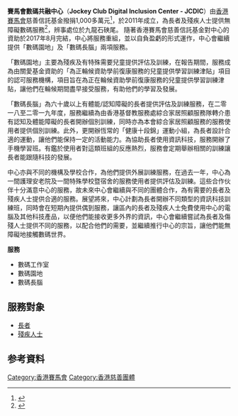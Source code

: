 
'''賽馬會數碼共融中心'''（'''Jockey Club  Digital Inclusion Center - JCDIC'''）由[[香港賽馬會|香港賽馬會]]慈善信託基金撥捐1,000多萬元<ref>{{Cite web |url=http://www.singpao.com/xw/gat/201303/t20130317_424372.html |title=賽馬會數碼共融中心開幕 |access-date=2014-08-28 |archive-date=2013-03-20 |archive-url=https://web.archive.org/web/20130320001130/http://www.singpao.com/xw/gat/201303/t20130317_424372.html |dead-url=no }}</ref>，於2011年成立，為長者及殘疾人士提供無障礙數碼服務<ref>{{Cite web |url=http://corporate.hkjc.com/corporate/corporate-news/chinese/2013-03/news_2013031601527.aspx |title=以科技助長者及殘疾人士融入社會 |access-date=2014-08-27 |archive-date=2017-08-10 |archive-url=https://web.archive.org/web/20170810130149/http://corporate.hkjc.com/corporate/corporate-news/chinese/2013-03/news_2013031601527.aspx |dead-url=no }}</ref>，辨事處位於九龍石硤尾。
隨著香港賽馬會慈善信託基金對中心的資助於2017年8月完結，中心將服務重組，並以自負盈虧的形式運作，中心會繼續提供「數碼園地」及「數碼長腦」兩項服務。

「數碼園地」主要為殘疾及有特殊需要兒童提供評估及訓練，在報告期間，服務成為由關愛基金資助的「為正輪候資助學前復康服務的兒童提供學習訓練津貼」項目的認可服務機構，項目旨在為正在輪候資助學前復康服務的兒童提供學習訓練津貼，讓他們在輪候期間盡早接受服務，有助他們的學習及發展。

「數碼長腦」為六十歲以上有體能/認知障礙的長者提供評估及訓練服務，在二零一八至二零一九年度，服務繼續為由香港基督教服務處綜合家居照顧服務隊轉介患有認知及體能障礙的長者開辦個別訓練，同時亦為本會綜合家居照顧服務的服務使用者提供個別訓練。此外，更開辦恆常的「健康十段錦」運動小組，為長者設計合適的運動，讓他們能保持一定的活動能力。為協助長者使用資訊科技，服務開辦了手機學習班。有鑑於使用者對這類班組的反應熱烈，服務會定期舉辦相關的訓練讓長者能跟隨科技的發展。

中心亦與不同的機構及學校合作，為他們提供外展訓練服務，在過去一年，中心為一間護理安老院及一間特殊學校暨宿舍的服務使用者提供評估及訓練。這些合作伙伴十分滿意中心的服務，故未來中心會繼續與不同的團體合作，為有需要的長者及殘疾人士提供合適的服務。展望將來，中心計劃為長者開辦不同類型的資訊科技訓練班，同時會在短期內提供偶到服務，讓區內的長者及殘疾人士免費使用中心的電腦及其他科技產品，以便他們能接收更多外界的資訊，中心會繼續嘗試為長者及傷殘人士提供不同的服務，以配合他們的需要，並繼續推行中心的宗旨，讓他們能無障礙地接觸數碼世界。

'''服務'''
* 數碼工作室
* 數碼園地
* 數碼長腦

==服務對象==
*[[長者|長者]]
*[[殘疾人士|殘疾人士]]

==参考資料==
<div class="references-small">
<references />
</div>


[[Category:香港賽馬會|Category:香港賽馬會]]
[[Category:香港慈善團體|Category:香港慈善團體]]